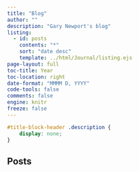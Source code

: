 ```yaml
---
title: "Blog"
author: ""
description: "Gary Newport's blog"
listing:
  - id: posts
    contents: "*"
    sort: "date desc"
    template: ../html/Journal/listing.ejs
page-layout: full
toc-title: Year
toc-location: right
date-format: "MMMM D, YYYY"
code-tools: false
comments: false
engine: knitr
freeze: false
---
```

 
```css
#title-block-header .description {
    display: none;
}
```


## Posts

:::{#posts}
:::